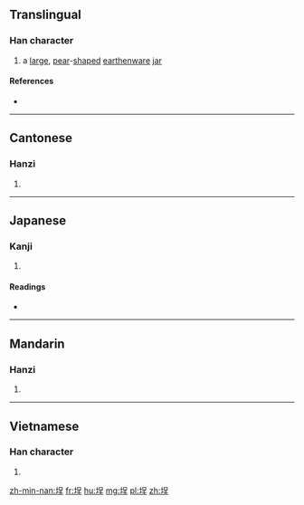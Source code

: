==Translingual==

===Han character===
{{Han char|rn=32|rad=土|as=07|sn=10|four=4611<sub>4</sub>|canj=土口竹土 (GRHG), 土口一土 (GRMG)|ids=⿰[[土]][[呈]]}}

# a [[large]], [[pear]]-[[shape]]d [[earthenware]] [[jar]]

====References====
* {{Han ref|kx=0230.121|dkj=05150|hdz=10444.100|uh=57D5|ud=22485|bh=D14C|bd=53580}}

----

==Cantonese==

===Hanzi===
{{yue-hanzi|jyut=[[cing4]]|y=ching4}}

# {{defn|lang=yue|sort=土07}}

----

==Japanese==

===Kanji===
{{ja-kanji|grade=|rs=土07}}

# {{defn|lang=ja|sort=土07}}

====Readings====
* {{ja-readings|on=[[てい]] (tei)|kun=[[びん]] (bin)}}

----

==Mandarin==

===Hanzi===
{{cmn-hanzi|pin=[[chéng]] ([[cheng2]]), [[xuān]] ([[xuan1]])|wg=ch'eng<sup>2</sup>, hsüan<sup>1</sup>}}

# {{defn|lang=cmn|sort=土07}}

----

==Vietnamese==

===Han character===
{{vi-hantu|[[trình]], [[chĩnh]], [[chình]]|rs=土07}}

# {{defn|lang=vi}}

[[zh-min-nan:埕]]
[[fr:埕]]
[[hu:埕]]
[[mg:埕]]
[[pl:埕]]
[[zh:埕]]